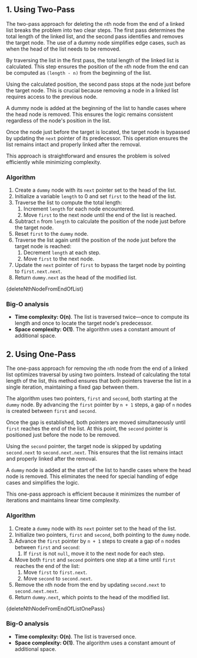 

## 1. Using Two-Pass

The two-pass approach for deleting the `n`th node from the end of a linked list breaks the problem into two clear steps. The first pass determines the total length of the linked list, and the second pass identifies and removes the target node. The use of a dummy node simplifies edge cases, such as when the head of the list needs to be removed.

By traversing the list in the first pass, the total length of the linked list is calculated. This step ensures the position of the `n`th node from the end can be computed as `(length - n)` from the beginning of the list.

Using the calculated position, the second pass stops at the node just before the target node. This is crucial because removing a node in a linked list requires access to the previous node.

A dummy node is added at the beginning of the list to handle cases where the head node is removed. This ensures the logic remains consistent regardless of the node's position in the list.

Once the node just before the target is located, the target node is bypassed by updating the `next` pointer of its predecessor. This operation ensures the list remains intact and properly linked after the removal.

This approach is straightforward and ensures the problem is solved efficiently while minimizing complexity.

### Algorithm

1. Create a `dummy` node with its `next` pointer set to the head of the list.
2. Initialize a variable `length` to 0 and set `first` to the head of the list.
3. Traverse the list to compute the total length:
   1. Increment `length` for each node encountered.
   2. Move `first` to the next node until the end of the list is reached.
4. Subtract `n` from `length` to calculate the position of the node just before the target node.
5. Reset `first` to the `dummy` node.
6. Traverse the list again until the position of the node just before the target node is reached:
   1. Decrement `length` at each step.
   2. Move `first` to the next node.
7. Update the `next` pointer of `first` to bypass the target node by pointing to `first.next.next`.
8. Return `dummy.next` as the head of the modified list.

<MDXCodeBlock>{deleteNthNodeFromEndOfList}</MDXCodeBlock>

### Big-O analysis

- **Time complexity: O(n)**. The list is traversed twice—once to compute its length and once to locate the target node's predecessor.
- **Space complexity: O(1)**. The algorithm uses a constant amount of additional space.

## 2. Using One-Pass

The one-pass approach for removing the `n`th node from the end of a linked list optimizes traversal by using two pointers. Instead of calculating the total length of the list, this method ensures that both pointers traverse the list in a single iteration, maintaining a fixed gap between them.

The algorithm uses two pointers, `first` and `second`, both starting at the `dummy` node. By advancing the `first` pointer by `n + 1` steps, a gap of `n` nodes is created between `first` and `second`.

Once the gap is established, both pointers are moved simultaneously until `first` reaches the end of the list. At this point, the `second` pointer is positioned just before the node to be removed.

Using the `second` pointer, the target node is skipped by updating `second.next` to `second.next.next`. This ensures that the list remains intact and properly linked after the removal.

A `dummy` node is added at the start of the list to handle cases where the head node is removed. This eliminates the need for special handling of edge cases and simplifies the logic.

This one-pass approach is efficient because it minimizes the number of iterations and maintains linear time complexity.

### Algorithm

1. Create a `dummy` node with its `next` pointer set to the head of the list.
2. Initialize two pointers, `first` and `second`, both pointing to the `dummy` node.
3. Advance the `first` pointer by `n + 1` steps to create a gap of `n` nodes between `first` and `second`:
   1. If `first` is not `null`, move it to the next node for each step.
4. Move both `first` and `second` pointers one step at a time until `first` reaches the end of the list:
   1. Move `first` to `first.next`.
   2. Move `second` to `second.next`.
5. Remove the `n`th node from the end by updating `second.next` to `second.next.next`.
6. Return `dummy.next`, which points to the head of the modified list.

<MDXCodeBlock>{deleteNthNodeFromEndOfListOnePass}</MDXCodeBlock>

### Big-O analysis

- **Time complexity: O(n)**. The list is traversed once.
- **Space complexity: O(1)**. The algorithm uses a constant amount of additional space.
